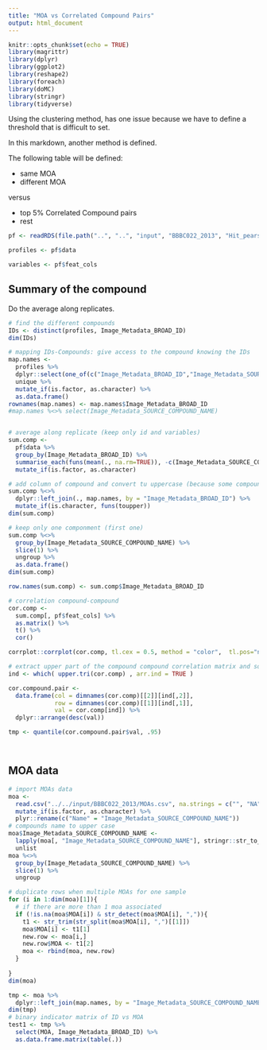 ```yaml
---
title: "MOA vs Correlated Compound Pairs"
output: html_document
---
```


```r
knitr::opts_chunk$set(echo = TRUE)
library(magrittr)
library(dplyr)
library(ggplot2)
library(reshape2)
library(foreach)
library(doMC)
library(stringr)
library(tidyverse)
```

Using the clustering method, has one issue because we have to define a threshold that is difficult to set.

In this markdown, another method is defined.

The following table will be defined:

- same MOA
- different MOA

versus

- top 5% Correlated Compound pairs
- rest

```r
pf <- readRDS(file.path("..", "..", "input", "BBBC022_2013", "Hit_pearson_old.rds"))

profiles <- pf$data

variables <- pf$feat_cols
```


## Summary of the compound

Do the average along replicates.

```r
# find the different compounds
IDs <- distinct(profiles, Image_Metadata_BROAD_ID)
dim(IDs)

# mapping IDs-Compounds: give access to the compound knowing the IDs
map.names <-
  profiles %>%
  dplyr::select(one_of(c("Image_Metadata_BROAD_ID","Image_Metadata_SOURCE_COMPOUND_NAME"))) %>%
  unique %>%
  mutate_if(is.factor, as.character) %>%
  as.data.frame()
rownames(map.names) <- map.names$Image_Metadata_BROAD_ID
#map.names %<>% select(Image_Metadata_SOURCE_COMPOUND_NAME)


# average along replicate (keep only id and variables)
sum.comp <- 
  pf$data %>% 
  group_by(Image_Metadata_BROAD_ID) %>% 
  summarise_each(funs(mean(., na.rm=TRUE)), -c(Image_Metadata_SOURCE_COMPOUND_NAME, Well, Plate)) %>%
  mutate_if(is.factor, as.character)

# add column of compound and convert tu uppercase (because some compounds same name but in lower/upper case)
sum.comp %<>%
  dplyr::left_join(., map.names, by = "Image_Metadata_BROAD_ID") %>% 
  mutate_if(is.character, funs(toupper))
dim(sum.comp)

# keep only one componment (first one)
sum.comp %<>%
  group_by(Image_Metadata_SOURCE_COMPOUND_NAME) %>%
  slice(1) %>%
  ungroup %>%
  as.data.frame()
dim(sum.comp)

row.names(sum.comp) <- sum.comp$Image_Metadata_BROAD_ID
```

```r
# correlation compound-compound
cor.comp <-
  sum.comp[, pf$feat_cols] %>% 
  as.matrix() %>%
  t() %>%
  cor()

corrplot::corrplot(cor.comp, tl.cex = 0.5, method = "color",  tl.pos="n", order = "hclust")

# extract upper part of the compound compound correlation matrix and sort
ind <- which( upper.tri(cor.comp) , arr.ind = TRUE )

cor.compound.pair <- 
  data.frame(col = dimnames(cor.comp)[[2]][ind[,2]],
             row = dimnames(cor.comp)[[1]][ind[,1]],
             val = cor.comp[ind]) %>%
  dplyr::arrange(desc(val))

tmp <- quantile(cor.compound.pair$val, .95)




```


## MOA data

```r
# import MOAs data
moa <- 
  read.csv("../../input/BBBC022_2013/MOAs.csv", na.strings = c("", "NA")) %>%
  mutate_if(is.factor, as.character) %>%
  plyr::rename(c("Name" = "Image_Metadata_SOURCE_COMPOUND_NAME")) 
# compounds name to upper case
moa$Image_Metadata_SOURCE_COMPOUND_NAME <-
  lapply(moa[, "Image_Metadata_SOURCE_COMPOUND_NAME"], stringr::str_to_upper) %>%
  unlist
moa %<>% 
  group_by(Image_Metadata_SOURCE_COMPOUND_NAME) %>%
  slice(1) %>%
  ungroup

# duplicate rows when multiple MOAs for one sample
for (i in 1:dim(moa)[1]){
  # if there are more than 1 moa associated
  if (!is.na(moa$MOA[i]) & str_detect(moa$MOA[i], ",")){
    t1 <- str_trim(str_split(moa$MOA[i], ",")[[1]])
    moa$MOA[i] <- t1[1]
    new.row <- moa[i,]
    new.row$MOA <- t1[2]
    moa <- rbind(moa, new.row)
  }
  
}
dim(moa)

```


```r

tmp <- moa %>%
  dplyr::left_join(map.names, by = "Image_Metadata_SOURCE_COMPOUND_NAME")
dim(tmp)
# binary indicator matrix of ID vs MOA 
test1 <- tmp %>%
  select(MOA, Image_Metadata_BROAD_ID) %>%
  as.data.frame.matrix(table(.))

```




